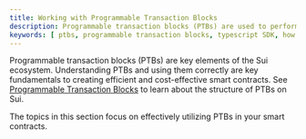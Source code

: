 ```yaml
---
title: Working with Programmable Transaction Blocks
description: Programmable transaction blocks (PTBs) are used to perform multiple commands in a single transaction.
keywords: [ ptbs, programmable transaction blocks, typescript SDK, how to use typescript SDK, typescript, transaction blocks, transactions as arguments, passing transactions ]
---
```


Programmable transaction blocks (PTBs) are key elements of the Sui ecosystem. Understanding PTBs and using them correctly are key fundamentals to creating efficient and cost-effective smart contracts. See [Programmable Transaction Blocks](../../../concepts/transactions/prog-txn-blocks.mdx) to learn about the structure of PTBs on Sui.

The topics in this section focus on effectively utilizing PTBs in your smart contracts.

<Cards>
<Card title="Building Programmable Transaction Blocks" href="/guides/developer/sui-101/building-ptb">
</Card>
<Card title="Coin Management" href="/guides/developer/sui-101/coin-mgt">
</Card>
<Card title="Simulating References" href="/guides/developer/sui-101/simulating-refs">
</Card>
</Cards>
